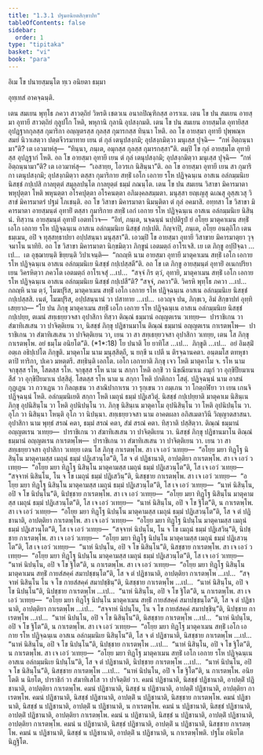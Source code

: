 ```yaml
---
title: "1.3.1 ปฐมอนิยตสิกฺขาปท"
tableOfContents: false
sidebar:
  order: 1
type: "tipitaka"
basket: "vi"
book: "para"
---
```



<DynamicBreadcrumb />


<Paragraph number="1802" type="center" book="para">
อิเม โข ปนายสฺมนฺโต ทฺเว อนิยตา ธมฺมา

  
อุทฺเทสํ อาคจฺฉนฺติ.


</Paragraph>

<Division number="443" book="para">

<Paragraph number="1803" book="para">
เตน สมเยน พุทฺโธ ภควา สาวตฺถิยํ วิหรติ เชตวเน อนาถปิณฺฑิกสฺส อาราเม. เตน โข ปน สมเยน อายสฺมา อุทายี สาวตฺถิยํ กุลูปโก โหติ, พหุกานิ กุลานิ อุปสงฺกมติ. เตน โข ปน สมเยน อายสฺมโต อุทายิสฺส อุปฏฺฐากกุลสฺส กุมาริกา อญฺญตรสฺส กุลสฺส กุมารกสฺส ทินฺนา โหติ. อถ โข อายสฺมา อุทายี ปุพฺพณฺหสมยํ นิวาเสตฺวา ปตฺตจีวรมาทาย เยน ตํ กุลํ เตนุปสงฺกมิ; อุปสงฺกมิตฺวา มนุเสฺส ปุจฺฉิ—  “กหํ อิตฺถนฺนามา”ติ? เต เอวมาหํสุ—  “ทินฺนา, ภนฺเต, อมุกสฺส กุลสฺส กุมารกสฺสา”ติ. ตมฺปิ โข กุลํ อายสฺมโต อุทายิสฺส อุปฏฺฐากํ โหติ. อถ โข อายสฺมา อุทายี เยน ตํ กุลํ เตนุปสงฺกมิ; อุปสงฺกมิตฺวา มนุเสฺส ปุจฺฉิ—  “กหํ อิตฺถนฺนามา”ติ? เต เอวมาหํสุ—  “เอสายฺย, โอวรเก นิสินฺนา”ติ. อถ โข อายสฺมา อุทายี เยน สา กุมาริกา เตนุปสงฺกมิ; อุปสงฺกมิตฺวา ตสฺสา กุมาริกาย สทฺธิํ เอโก เอกาย รโห ปฏิจฺฉนฺเน อาสเน อลํกมฺมนิเย นิสชฺชํ กปฺเปสิ กาลยุตฺตํ สมุลฺลปนฺโต กาลยุตฺตํ ธมฺมํ ภณนฺโต.
</Paragraph>

<Paragraph number="1804" book="para">
เตน โข ปน สมเยน วิสาขา มิคารมาตา พหุปุตฺตา โหติ พหุนตฺตา อโรคปุตฺตา อโรคนตฺตา อภิมงฺคลสมฺมตา. มนุสฺสา ยญฺเญสุ ฉเณสุ อุสฺสเวสุ วิสาขํ มิคารมาตรํ ปฐมํ โภเชนฺติ. อถ โข วิสาขา มิคารมาตา นิมนฺติตา ตํ กุลํ อคมาสิ. อทฺทสา โข วิสาขา มิคารมาตา อายสฺมนฺตํ อุทายิํ ตสฺสา กุมาริกาย สทฺธิํ เอกํ เอกาย รโห ปฏิจฺฉนฺเน อาสเน อลํกมฺมนิเย นิสินฺนํ. ทิสฺวาน อายสฺมนฺตํ อุทายิํ เอตทโวจ—  “อิทํ, ภนฺเต, นจฺฉนฺนํ นปฺปติรูปํ ยํ อโยฺย มาตุคาเมน สทฺธิํ เอโก เอกาย รโห ปฏิจฺฉนฺเน อาสเน อลํกมฺมนิเย นิสชฺชํ กปฺเปติ. กิญฺจาปิ, ภนฺเต, อโยฺย อนตฺถิโก เตน ธมฺเมน, อปิ จ ทุสฺสทฺธาปยา อปฺปสนฺนา มนุสฺสา”ติ. เอวมฺปิ โข อายสฺมา อุทายี วิสาขาย มิคารมาตุยา วุจฺจมาโน นาทิยิ. อถ โข วิสาขา มิคารมาตา นิกฺขมิตฺวา ภิกฺขูนํ เอตมตฺถํ อาโรเจสิ. เย เต ภิกฺขู อปฺปิจฺฉา …เป…  เต อุชฺฌายนฺติ ขิยฺยนฺติ วิปาเจนฺติ—  “กถญฺหิ นาม อายสฺมา อุทายี มาตุคาเมน สทฺธิํ เอโก เอกาย รโห ปฏิจฺฉนฺเน อาสเน อลํกมฺมนิเย นิสชฺชํ กปฺเปสฺสตี”ติ.
</Paragraph>

<Paragraph number="1805" book="para">
อถ โข เต ภิกฺขู อายสฺมนฺตํ อุทายิํ อเนกปริยาเยน วิครหิตฺวา ภควโต เอตมตฺถํ อาโรเจสุํ …เป…  “สจฺจํ กิร ตฺวํ, อุทายิ, มาตุคาเมน สทฺธิํ เอโก เอกาย รโห ปฏิจฺฉนฺเน อาสเน อลํกมฺมนิเย นิสชฺชํ กปฺเปสี”ติ? “สจฺจํ, ภควา”ติ. วิครหิ พุทฺโธ ภควา …เป…  กถญฺหิ นาม ตฺวํ, โมฆปุริส, มาตุคาเมน สทฺธิํ เอโก เอกาย รโห ปฏิจฺฉนฺเน อาสเน อลํกมฺมนิเย นิสชฺชํ กปฺเปสฺสสิ. เนตํ, โมฆปุริส, อปฺปสนฺนานํ วา ปสาทาย …เป…  เอวญฺจ ปน, ภิกฺขเว, อิมํ สิกฺขาปทํ อุทฺทิเสยฺยาถ—
</Paragraph>

</Division>
<Division number="444" book="para">

<Paragraph number="1806" book="para">
<Emphasis>“โย ปน ภิกฺขุ มาตุคาเมน สทฺธิํ เอโก เอกาย รโห ปฏิจฺฉนฺเน อาสเน อลํกมฺมนิเย นิสชฺชํ กปฺเปยฺย, ตเมนํ สทฺเธยฺยวจสา อุปาสิกา ทิสฺวา ติณฺณํ ธมฺมานํ อญฺญตเรน วเทยฺย—  ปาราชิเกน วา สํฆาทิเสเสน วา ปาจิตฺติเยน วา, นิสชฺชํ ภิกฺขุ ปฏิชานมาโน ติณฺณํ ธมฺมานํ อญฺญตเรน กาเรตพฺโพ—  ปาราชิเกน วา สํฆาทิเสเสน วา ปาจิตฺติเยน วา, เยน วา สา สทฺเธยฺยวจสา อุปาสิกา วเทยฺย, เตน โส ภิกฺขุ กาเรตพฺโพ. อยํ ธมฺโม อนิยโต”</Emphasis>ติ. (*1*:<Emphasis>18</Emphasis>)
</Paragraph>

</Division>
<Division number="445" book="para">

<Paragraph number="1807" book="para">
<Emphasis>โย ปนา</Emphasis>ติ โย ยาทิโส …เป…  <Emphasis>ภิกฺขู</Emphasis>ติ …เป…  อยํ อิมสฺมิํ อตฺเถ อธิปฺเปโต ภิกฺขูติ.
</Paragraph>

<Paragraph number="1808" book="para">
<Emphasis>มาตุคาโม</Emphasis> นาม มนุสฺสิตฺถี, น ยกฺขี น เปตี น ติรจฺฉานคตา. อนฺตมโส ตทหุชาตาปิ ทาริกา, ปเคว มหตฺตรี.
</Paragraph>

<Paragraph number="1809" book="para">
<Emphasis>สทฺธินฺ</Emphasis>ติ เอกโต.
</Paragraph>

<Paragraph number="1810" book="para">
<Emphasis>เอโก เอกายา</Emphasis>ติ ภิกฺขุ เจว โหติ มาตุคาโม จ.
</Paragraph>

<Paragraph number="1811" book="para">
<Emphasis>รโห</Emphasis> นาม จกฺขุสฺส รโห, โสตสฺส รโห. <Emphasis>จกฺขุสฺส รโห</Emphasis> นาม น สกฺกา โหติ อกฺขิํ วา นิขณียมาเน ภมุกํ วา อุกฺขิปียมาเน สีสํ วา อุกฺขิปียมาเน ปสฺสิตุํ. <Emphasis>โสตสฺส รโห</Emphasis> นาม น สกฺกา โหติ ปกติกถา โสตุํ.
</Paragraph>

<Paragraph number="1812" book="para">
<Emphasis>ปฏิจฺฉนฺนํ</Emphasis> นาม อาสนํ กุฏฺเฏน วา กวาเฏน วา กิลญฺเชน วา สาณิปากาเรน วา รุกฺเขน วา ถมฺเภน วา โกตฺถฬิยา วา เยน เกนจิ ปฏิจฺฉนฺนํ โหติ.
</Paragraph>

<Paragraph number="1813" book="para">
<Emphasis>อลํกมฺมนิเย</Emphasis>ติ สกฺกา โหติ เมถุนํ ธมฺมํ ปฏิเสวิตุํ.
</Paragraph>

<Paragraph number="1814" book="para">
<Emphasis>นิสชฺชํ กปฺเปยฺยา</Emphasis>ติ มาตุคาเม นิสินฺเน ภิกฺขุ อุปนิสินฺโน วา โหติ อุปนิปนฺโน วา. ภิกฺขุ นิสินฺเน มาตุคาโม อุปนิสินฺโน วา โหติ อุปนิปนฺโน วา. อุโภ วา นิสินฺนา โหนฺติ อุโภ วา นิปนฺนา.
</Paragraph>

<Paragraph number="1815" book="para">
<Emphasis>สทฺเธยฺยวจสา</Emphasis> นาม อาคตผลา อภิสเมตาวินี วิญฺญาตสาสนา.
</Paragraph>

<Paragraph number="1816" book="para">
<Emphasis>อุปาสิกา</Emphasis> นาม พุทฺธํ สรณํ คตา, ธมฺมํ สรณํ คตา, สํฆํ สรณํ คตา.
</Paragraph>

<Paragraph number="1817" book="para">
<Emphasis>ทิสฺวา</Emphasis>ติ ปสฺสิตฺวา.
</Paragraph>

<Paragraph number="1818" book="para">
ติณฺณํ ธมฺมานํ อญฺญตเรน วเทยฺย—  ปาราชิเกน วา สํฆาทิเสเสน วา ปาจิตฺติเยน วา. นิสชฺชํ ภิกฺขุ ปฏิชานมาโน ติณฺณํ ธมฺมานํ อญฺญตเรน กาเรตพฺโพ—  ปาราชิเกน วา สํฆาทิเสเสน วา ปาจิตฺติเยน วา. เยน วา สา สทฺเธยฺยวจสา อุปาสิกา วเทยฺย เตน โส ภิกฺขุ กาเรตพฺโพ.
</Paragraph>

</Division>
<Division number="446" book="para">

<Paragraph number="1819" book="para">
สา เจ เอวํ วเทยฺย—  “อโยฺย มยา ทิฏฺโฐ นิสินฺโน มาตุคามสฺส เมถุนํ ธมฺมํ ปฏิเสวนฺโต”ติ, โส จ ตํ ปฏิชานาติ, อาปตฺติยา กาเรตพฺโพ. สา เจ เอวํ วเทยฺย—  “อโยฺย มยา ทิฏฺโฐ นิสินฺโน มาตุคามสฺส เมถุนํ ธมฺมํ ปฏิเสวนฺโต”ติ, โส เจ เอวํ วเทยฺย—  “สจฺจาหํ นิสินฺโน, โน จ โข เมถุนํ ธมฺมํ ปฏิเสวินฺ”ติ, นิสชฺชาย กาเรตพฺโพ. สา เจ เอวํ วเทยฺย—  “อโยฺย มยา ทิฏฺโฐ นิสินฺโน มาตุคามสฺส เมถุนํ ธมฺมํ ปฏิเสวนฺโต”ติ, โส เจ เอวํ วเทยฺย—  “นาหํ นิสินฺโน, อปิ จ โข นิปนฺโน”ติ, นิปชฺชาย กาเรตพฺโพ. สา เจ เอวํ วเทยฺย—  “อโยฺย มยา ทิฏฺโฐ นิสินฺโน มาตุคามสฺส เมถุนํ ธมฺมํ ปฏิเสวนฺโต”ติ, โส เจ เอวํ วเทยฺย—  “นาหํ นิสินฺโน, อปิ จ โข ฐิโต”ติ, น กาเรตพฺโพ.
</Paragraph>

</Division>
<Division number="447" book="para">

<Paragraph number="1820" book="para">
สา เจ เอวํ วเทยฺย—  “อโยฺย มยา ทิฏฺโฐ นิปนฺโน มาตุคามสฺส เมถุนํ ธมฺมํ ปฏิเสวนฺโต”ติ, โส จ ตํ ปฏิชานาติ, อาปตฺติยา กาเรตพฺโพ. สา เจ เอวํ วเทยฺย—  “อโยฺย มยา ทิฏฺโฐ นิปนฺโน มาตุคามสฺส เมถุนํ ธมฺมํ ปฏิเสวนฺโต”ติ, โส เจ เอวํ วเทยฺย—  “สจฺจาหํ นิปนฺโน, โน จ โข เมถุนํ ธมฺมํ ปฏิเสวินฺ”ติ, นิปชฺชาย กาเรตพฺโพ. สา เจ เอวํ วเทยฺย—  “อโยฺย มยา ทิฏฺโฐ นิปนฺโน มาตุคามสฺส เมถุนํ ธมฺมํ ปฏิเสวนฺโต”ติ, โส เจ เอวํ วเทยฺย—  “นาหํ นิปนฺโน, อปิ จ โข นิสินฺโน”ติ, นิสชฺชาย กาเรตพฺโพ. สา เจ เอวํ วเทยฺย—  “อโยฺย มยา ทิฏฺโฐ นิปนฺโน มาตุคามสฺส เมถุนํ ธมฺมํ ปฏิเสวนฺโต”ติ, โส เจ เอวํ วเทยฺย—  “นาหํ นิปนฺโน, อปิ จ โข ฐิโต”ติ, น กาเรตพฺโพ.
</Paragraph>

</Division>
<Division number="448" book="para">

<Paragraph number="1821" book="para">
สา เจ เอวํ วเทยฺย—  “อโยฺย มยา ทิฏฺโฐ นิสินฺโน มาตุคาเมน สทฺธิํ กายสํสคฺคํ สมาปชฺชนฺโต”ติ, โส จ ตํ ปฏิชานาติ, อาปตฺติยา กาเรตพฺโพ …เป…  “สจฺจาหํ นิสินฺโน โน จ โข กายสํสคฺคํ สมาปชฺชินฺ”ติ, นิสชฺชาย กาเรตพฺโพ …เป…  “นาหํ นิสินฺโน, อปิ จ โข นิปนฺโน”ติ, นิปชฺชาย กาเรตพฺโพ …เป…  “นาหํ นิสินฺโน, อปิ จ โข ฐิโต”ติ, น กาเรตพฺโพ.
</Paragraph>

<Paragraph number="1822" book="para">
สา เจ เอวํ วเทยฺย—  “อโยฺย มยา ทิฏฺโฐ นิปนฺโน มาตุคาเมน สทฺธิํ กายสํสคฺคํ สมาปชฺชนฺโต”ติ, โส จ ตํ ปฏิชานาติ, อาปตฺติยา กาเรตพฺโพ …เป…  “สจฺจาหํ นิปนฺโน, โน จ โข กายสํสคฺคํ สมาปชฺชินฺ”ติ, นิปชฺชาย กาเรตพฺโพ …เป…  “นาหํ นิปนฺโน, อปิ จ โข นิสินฺโน”ติ, นิสชฺชาย กาเรตพฺโพ …เป…  “นาหํ นิปนฺโน, อปิ จ โข ฐิโต”ติ, น กาเรตพฺโพ.
</Paragraph>

</Division>
<Division number="449" book="para">

<Paragraph number="1823" book="para">
สา เจ เอวํ วเทยฺย—  “อโยฺย มยา ทิฏฺโฐ มาตุคาเมน สทฺธิํ เอโก เอกาย รโห ปฏิจฺฉนฺเน อาสเน อลํกมฺมนิเย นิสินฺโน”ติ, โส จ ตํ ปฏิชานาติ, นิสชฺชาย กาเรตพฺโพ …เป…  “นาหํ นิสินฺโน, อปิ จ โข นิปนฺโน”ติ, นิปชฺชาย กาเรตพฺโพ …เป…  “นาหํ นิสินฺโน, อปิ จ โข ฐิโต”ติ, น กาเรตพฺโพ.
</Paragraph>

</Division>
<Division number="450" book="para">

<Paragraph number="1824" book="para">
สา เจ เอวํ วเทยฺย—  “อโยฺย มยา ทิฏฺโฐ มาตุคาเมน สทฺธิํ เอโก เอกาย รโห ปฏิจฺฉนฺเน อาสเน อลํกมฺมนิเย นิปนฺโน”ติ, โส จ ตํ ปฏิชานาติ, นิปชฺชาย กาเรตพฺโพ …เป…  “นาหํ นิปนฺโน, อปิ จ โข นิสินฺโน”ติ, นิสชฺชาย กาเรตพฺโพ …เป…  “นาหํ นิปนฺโน, อปิ จ โข ฐิโต”ติ, น กาเรตพฺโพ.
</Paragraph>

<Paragraph number="1825" book="para">
<Emphasis>อนิยโต</Emphasis>ติ น นิยโต, ปาราชิกํ วา สํฆาทิเสโส วา ปาจิตฺติยํ วา.
</Paragraph>

</Division>
<Division number="451" book="para">

<Paragraph number="1826" book="para">
คมนํ ปฏิชานาติ, นิสชฺชํ ปฏิชานาติ, อาปตฺติํ ปฏิชานาติ, อาปตฺติยา กาเรตพฺโพ. คมนํ ปฏิชานาติ, นิสชฺชํ น ปฏิชานาติ, อาปตฺติํ ปฏิชานาติ, อาปตฺติยา กาเรตพฺโพ. คมนํ ปฏิชานาติ, นิสชฺชํ ปฏิชานาติ, อาปตฺติํ น ปฏิชานาติ, นิสชฺชาย กาเรตพฺโพ. คมนํ ปฏิชานาติ, นิสชฺชํ น ปฏิชานาติ, อาปตฺติํ น ปฏิชานาติ, น กาเรตพฺโพ.
</Paragraph>

<Paragraph number="1827" book="para">
คมนํ น ปฏิชานาติ, นิสชฺชํ ปฏิชานาติ, อาปตฺติํ ปฏิชานาติ, อาปตฺติยา กาเรตพฺโพ. คมนํ น ปฏิชานาติ, นิสชฺชํ น ปฏิชานาติ, อาปตฺติํ ปฏิชานาติ, อาปตฺติยา กาเรตพฺโพ. คมนํ น ปฏิชานาติ, นิสชฺชํ ปฏิชานาติ, อาปตฺติํ น ปฏิชานาติ, นิสชฺชาย กาเรตพฺโพ. คมนํ น ปฏิชานาติ, นิสชฺชํ น ปฏิชานาติ, อาปตฺติํ น ปฏิชานาติ, น กาเรตพฺโพติ.

</Paragraph>
</Division>

<Paragraph number="1828" type="center" book="para">
ปฐโม อนิยโต นิฏฺฐิโต.
</Paragraph>